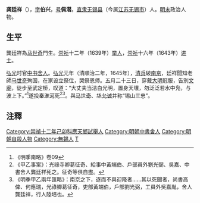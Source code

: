 {{明清人物信息框
| 姓名 = 龔廷祥
| 原名 =
| 圖片名稱 = 
| 圖片大小 = 220px
| 圖片說明 = 
| 最高職務 = 中書舍人
| 國家 = 大明
| 爵位 =
| 籍貫 = [[南直隸|直隸]][[常州府|常州府]][[無錫縣|無錫縣]]
| 族裔 = 
| 字號 = 字伯興，號佩潛
| 室名 = 
| 諡號 = 
| 出生日期 = 生年不詳
| 出生地點 = 
| 逝世日期 = 弘光元年（1645年）
| 逝世地點 = 
| 墓葬 =
| 配偶 =
| 親屬 = 
| 出身 = 
*崇禎十六年癸未科同進士出身
| 經歷 = 
| 著作 =
}}

'''龚廷祥'''（{{bd|？||1645年||G}}），[[表字|字]]'''伯兴'''，[[号|号]]'''佩潜'''。[[南直隶|直隶]][[无锡县|无锡县]]（今属[[江苏|江苏]][[无锡市|无锡市]]）人。[[明末|明末]]政治人物。

==生平==
龔廷祥為[[马世奇|马世奇]]門生。[[崇祯|崇祯]]十二年（1639年）[[举人|举人]]，[[崇祯|崇祯]]十六年（1643年）[[进士|进士]]。

[[弘光|弘光]]时官[[中书舍人|中书舍人]]。[[弘光|弘光]]元年（清順治二年，1645年），[[清兵|清兵]]破[[南京|南京]]，廷祥聞知老師[[马世奇|马世奇]]殉国，在家设立祭位，哭祭恩师。五月二十三日，穿戴[[大明|大明]]冠服，告別[[文廟|文廟]]，徒步至武定桥，叹道：“大丈夫当洁白光明，置身天壤，勿泛泛若水中凫，与波上下。”<ref>《明季南略》卷09</ref>遂投[[秦淮河|秦淮河]]死<ref>《甲乙事案》：光祿寺卿葛征奇、給事中黃端伯、戶部員外劉光弼、吳嘉、中書舍人龔廷祥死之。征奇等俱自盡。</ref><ref>《明季甲乙兩年匯略》：南京之下，逐而不與迎降者……其以死聞者，尚書高俾、何應瑞，光祿卿葛征奇，吏部黃端伯，戶部劉光弼，工員外吳嘉胤，舍人龔廷祥，行人陸培也。</ref>。與[[马世奇|马世奇]]、[[华允诚|华允诚]]并称“锡山三忠”。

==注釋==
{{reflist}}

{{並稱|錫山三忠|[[馬世奇|馬世奇]] - [[龔廷祥|龔廷祥]] - [[華允誠|華允誠]]}}
{{崇禎十六年癸未科殿試金榜}}
{{DEFAULTSORT:Gong龚}}
[[Category:崇禎十二年己卯科應天鄉試舉人|Category:崇禎十二年己卯科應天鄉試舉人]]
[[Category:明朝中書舍人|Category:明朝中書舍人]]
[[Category:明朝自殺人物|Category:明朝自殺人物]]
[[Category:無錫人|Category:無錫人]]
[[Category:龚姓|T]]